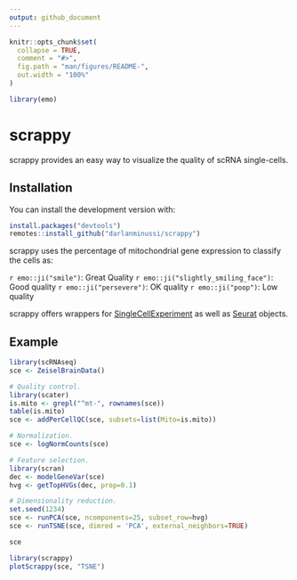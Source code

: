 ```yaml
---
output: github_document
---
```


<!-- README.md is generated from README.Rmd. Please edit that file -->

```r
knitr::opts_chunk$set(
  collapse = TRUE,
  comment = "#>",
  fig.path = "man/figures/README-",
  out.width = "100%"
)

library(emo)
```

# scrappy

<!-- badges: start -->
<!-- badges: end -->

scrappy provides an easy way to visualize the quality of scRNA single-cells.


## Installation

You can install the development version with:

``` r
install.packages("devtools")
remotes::install_github("darlanminussi/scrappy")
```

scrappy uses the percentage of mitochondrial gene expression to classify the cells as:

`r emo::ji("smile")`: Great Quality
`r emo::ji("slightly_smiling_face")`: Good quality
`r emo::ji("persevere")`: OK quality
`r emo::ji("poop")`: Low quality

scrappy offers wrappers for [SingleCellExperiment](https://osca.bioconductor.org/) as well as [Seurat](https://satijalab.org/seurat/) objects.

## Example

```r
library(scRNAseq)
sce <- ZeiselBrainData()

# Quality control.
library(scater)
is.mito <- grepl("^mt-", rownames(sce))
table(is.mito)
sce <- addPerCellQC(sce, subsets=list(Mito=is.mito))

# Normalization.
sce <- logNormCounts(sce)

# Feature selection.
library(scran)
dec <- modelGeneVar(sce)
hvg <- getTopHVGs(dec, prop=0.1)

# Dimensionality reduction.
set.seed(1234)
sce <- runPCA(sce, ncomponents=25, subset_row=hvg)
sce <- runTSNE(sce, dimred = 'PCA', external_neighbors=TRUE)
```

```r
sce
```


```r
library(scrappy)
plotScrappy(sce, "TSNE")
```

